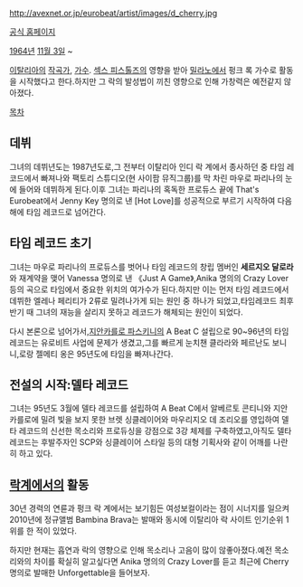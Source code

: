 http://avexnet.or.jp/eurobeat/artist/images/d_cherry.jpg

[http://www.claramoroni.com 공식 홈페이지]

[[1964년]] [[11월 3일]] ~

[[이탈리아]]의 [[작곡가]], [[가수]].
[[섹스 피스톨즈]]의 영향을 받아 [[밀라노]]에서 펑크 록 가수로 활동을 시작했다고 한다.하지만 그 락의 발성법이 끼친 영향으로 인해 가창력은 예전같지 않아졌다.

[[목차]]

== 데뷔 ==
그녀의 데뷔년도는 1987년도로,그 전부터 이탈리아 인디 락 계에서 종사하던 중 타임 레코드에서 빠져나와 팩토리 스튜디오(현 사이팜 뮤직그룹)를 막 차린 마우로 파리나의 눈에 들어와 데뷔하게 된다.이후 그녀는 파리나의 혹독한 프로듀스 끝에 That's Eurobeat에서 Jenny Key 명의로 낸 [Hot Love]를 성공적으로 부르기 시작하여 다음 해에 타임 레코드로 넘어간다.

== 타임 레코드 초기 ==
그녀는 마우로 파리나의 프로듀스를 벗어나 타임 레코드의 창립 멤버인 '''세르지오 달로라'''와 재계약을 맺어 Vanessa 명의로 낸 《Just A Game》,Anika 명의의 Crazy Lover 등의 곡으로 타임에서 중요한 위치의 여가수가 된다.하지만 이는 먼저 타임 레코드에서 데뷔한 엘레나 페리티가 2류로 밀려나가게 되는 원인 중 하나가 되었고,타임레코드 최후반기 때 그녀의  재능을 살리지 못하고 레코드가 해체되는 원인이 되었다.

다시 본론으로 넘어가서,[[지안카를로 파스키니]]의 A Beat C 설립으로 90~96년의 타임 레코드는 유로비트 사업에 문제가 생겼고,그를 빠르게 눈치챈 클라라와 페르난도 보니니,로랑 젤메티 옹은 95년도에 타임을 빠져나간다.

== '''전설의 시작''':델타 레코드 ==
그녀는 95년도 3월에 델타 레코드를 설립하여 A Beat C에서 알베르토 콘티니와 지안카를로에 밀려 빛을 보지 못한 브렛 싱클레이어와 마우리지오 데 조리오를 영입하여 델타 레코드의 신선한 목소리와 프로듀싱을 강점으로 3강 체제를 구축하였고,아직도 델타 레코드는 후발주자인 SCP와 싱클레이어 스타일 등의 대형 기획사와 같이 어깨를 나란히 하고 있다.

== [[락]]계에서의 활동 ==
30년 경력의 연륜과 펑크 락 계에서는 보기힘든 여성보컬이라는 점이 시너지를 일으켜 2010년에 정규앨범 Bambina Brava는 발매와 동시에 이탈리아 락 사이트 인기순위 1위를 한 적이 있었다.

하지만 현재는 흡연과 락의 영향으로 인해 목소리나 고음이 많이 않좋아졌다.예전 목소리와의 차이를 확실히 알고싶다면 Anika 명의의 Crazy Lover를 듣고 최근에 Cherry 명의로 발매한 Unforgettable을 들어보자.
